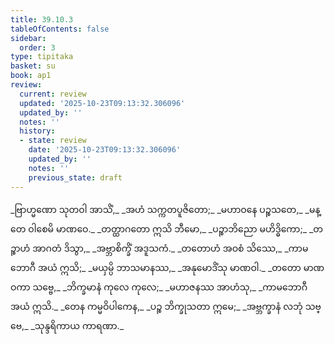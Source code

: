 ```yaml
---
title: 39.10.3
tableOfContents: false
sidebar:
  order: 3
type: tipitaka
basket: su
book: ap1
review:
  current: review
  updated: '2025-10-23T09:13:32.306096'
  updated_by: ''
  notes: ''
  history:
  - state: review
    date: '2025-10-23T09:13:32.306096'
    updated_by: ''
    notes: ''
    previous_state: draft
---
```



<ReviewStatus review={frontmatter.review} showDetails={true} />

<HypothesisAnnotation frontmatter={frontmatter} />

<DynamicBreadcrumb />

<Division number="73" book="ap1" e="ch" v="20" p="347">

<Paragraph number="4267" type="verses" book="ap1">
_ဗြာဟ္မဏော သုတဝါ အာသိံ,_  
_အဟံ သက္ကတပူဇိတော;_  
_မဟာဝနေ ပဉ္စသတေ,_  
_မန္တေ ဝါစေမိ မာဏဝေ._  

</Paragraph>

</Division>
<Division number="74" book="ap1" e="ch" v="20" p="348">

<Paragraph number="4268" type="verses" book="ap1">
_တတ္ထာဂတော ဣသိ ဘီမော,_  
_ပဉ္စာဘိညော မဟိဒ္ဓိကော;_  
_တဉ္စာဟံ အာဂတံ ဒိသွာ,_  
_အဗ္ဘာစိက္ခိံ အဒူသကံ._  

</Paragraph>

</Division>
<Division number="75" book="ap1" e="ch" v="20" p="348">

<Paragraph number="4269" type="verses" book="ap1">
_တတောဟံ အဝစံ သိဿေ,_  
_ကာမဘောဂီ အယံ ဣသိ;_  
_မယှမ္ပိ ဘာသမာနဿ,_  
_အနုမောဒိံသု မာဏဝါ._  

</Paragraph>

</Division>
<Division number="76" book="ap1" e="ch" v="20" p="348">

<Paragraph number="4270" type="verses" book="ap1">
_တတော မာဏဝကာ သဗ္ဗေ,_  
_ဘိက္ခမာနံ ကုလေ ကုလေ;_  
_မဟာဇနဿ အာဟံသု,_  
_ကာမဘောဂီ အယံ ဣသိ._  

</Paragraph>

</Division>
<Division number="77" book="ap1" e="ch" v="20" p="348">

<Paragraph number="4271" type="verses" book="ap1">
_တေန ကမ္မဝိပါကေန,_  
_ပဉ္စ ဘိက္ခုသတာ ဣမေ;_  
_အဗ္ဘက္ခာနံ လဘုံ သဗ္ဗေ,_  
_သုန္ဒရိကာယ ကာရဏာ._
</Paragraph>
</Division>